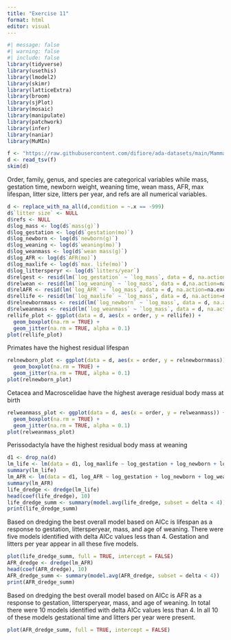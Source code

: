 ```yaml
---
title: "Exercise 11"
format: html
editor: visual
---
```



```r
#| message: false
#| warning: false
#| include: false
library(tidyverse)
library(usethis)
library(lmodel2)
library(skimr)
library(latticeExtra)
library(broom)
library(sjPlot)
library(mosaic)
library(manipulate)
library(patchwork)
library(infer)
library(naniar)
library(MuMIn)
```
```r
f <- "https://raw.githubusercontent.com/difiore/ada-datasets/main/Mammal_lifehistories_v2.txt"
d <- read_tsv(f)
skim(d)
```
Order, family, genus, and species are categorical variables while mass, gestation time, newborn weight, weaning time, wean mass, AFR, max lifespan, litter size, litters per year, and refs are all numerical variables.
```r
d <- replace_with_na_all(d,condition = ~.x == -999)
d$`litter size` <- NULL
d$refs <- NULL
d$log_mass <- log(d$`mass(g)`)
d$log_gestation <- log(d$`gestation(mo)`)
d$log_newborn <- log(d$`newborn(g)`)
d$log_weaning <- log(d$`weaning(mo)`)
d$log_weanmass <- log(d$`wean mass(g)`)
d$log_AFR <- log(d$`AFR(mo)`)
d$log_maxlife <- log(d$`max. life(mo)`)
d$log_littersperyr <- log(d$`litters/year`)
d$relgest <- resid(lm(`log_gestation` ~ `log_mass`, data = d, na.action=na.exclude))
d$relwean <- resid(lm(`log_weaning` ~ `log_mass`, data = d,na.action=na.exclude))
d$relAFR <- resid(lm(`log_AFR` ~ `log_mass`, data = d, na.action=na.exclude))
d$rellife <- resid(lm(`log_maxlife` ~ `log_mass`, data = d, na.action=na.exclude))
d$relnewbornmass <- resid(lm(`log_newborn` ~ `log_mass`, data = d, na.action=na.exclude))
d$relweanmass <- resid(lm(`log_weanmass` ~ `log_mass`, data = d, na.action=na.exclude))
rellife_plot <- ggplot(data = d, aes(x = order, y = rellife)) +
  geom_boxplot(na.rm = TRUE) +
  geom_jitter(na.rm = TRUE, alpha = 0.1)
plot(rellife_plot)
```

Primates have the highest residual lifespan
```r
relnewborn_plot <- ggplot(data = d, aes(x = order, y = relnewbornmass)) +
  geom_boxplot(na.rm = TRUE) +
  geom_jitter(na.rm = TRUE, alpha = 0.1)
plot(relnewborn_plot)
```
Cetacea and Macroscelidae have the highest average residual body mass at birth
```r
relweanmass_plot <- ggplot(data = d, aes(x = order, y = relweanmass)) +
  geom_boxplot(na.rm = TRUE) +
  geom_jitter(na.rm = TRUE, alpha = 0.1)
plot(relweanmass_plot)
```
Perissodactyla have the highest residual body mass at weaning
```r
d1 <- drop_na(d)
lm_life <- lm(data = d1, log_maxlife ~ log_gestation + log_newborn + log_weaning + log_weanmass + log_littersperyr + log_mass, na.action = "na.fail")
summary(lm_life)
lm_AFR <- lm(data = d1, log_AFR ~ log_gestation + log_newborn + log_weaning + log_weanmass + log_littersperyr + log_mass, na.action = "na.fail")
summary(lm_AFR)
life_dredge <- dredge(lm_life)
head(coef(life_dredge), 10)
life_dredge_summ <- summary(model.avg(life_dredge, subset = delta < 4))
print(life_dredge_summ)
```
Based on dredging the best overall model based on AICc is lifespan as a response to gestation, littersperyear, mass, and age of weaning. There were five models identified with delta AICc values less than 4. Gestation and litters per year appear in all these five models.
```r
plot(life_dredge_summ, full = TRUE, intercept = FALSE)
AFR_dredge <- dredge(lm_AFR)
head(coef(AFR_dredge), 10)
AFR_dredge_summ <- summary(model.avg(AFR_dredge, subset = delta < 4))
print(AFR_dredge_summ)
```
Based on dredging the best overall model based on AICc is AFR as a response to gestation, littersperyear, mass, and age of weaning. In total there were 10 models identified with delta AICc values less than 4. In all 10 of these models gestational time and litters per year were present.
```r
plot(AFR_dredge_summ, full = TRUE, intercept = FALSE)

```
